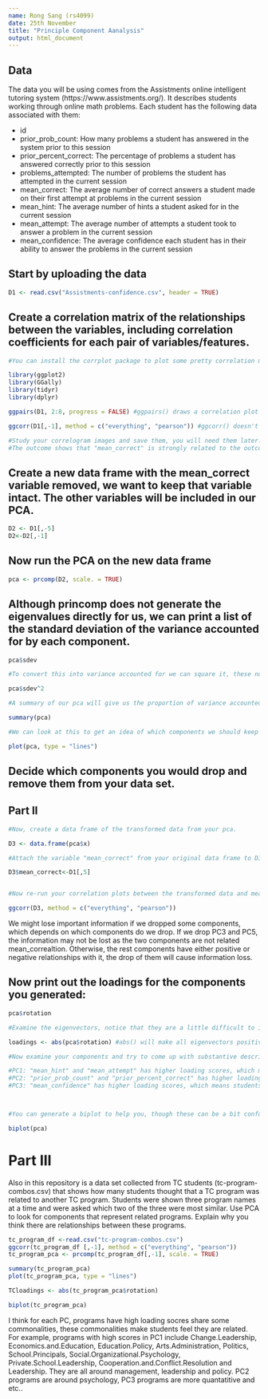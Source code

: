 ```yaml
---
name: Rong Sang (rs4099)
date: 25th November
title: "Principle Component Aanalysis"
output: html_document
---
```

## Data
The data you will be using comes from the Assistments online intelligent tutoring system (https://www.assistments.org/). It describes students working through online math problems. Each student has the following data associated with them:

- id
- prior_prob_count: How many problems a student has answered in the system prior to this session
- prior_percent_correct: The percentage of problems a student has answered correctly prior to this session
- problems_attempted: The number of problems the student has attempted in the current session
- mean_correct: The average number of correct answers a student made on their first attempt at problems in the current session
- mean_hint: The average number of hints a student asked for in the current session
- mean_attempt: The average number of attempts a student took to answer a problem in the current session
- mean_confidence: The average confidence each student has in their ability to answer the problems in the current session

## Start by uploading the data
```r
D1 <- read.csv("Assistments-confidence.csv", header = TRUE)

```

## Create a correlation matrix of the relationships between the variables, including correlation coefficients for each pair of variables/features.

```r
#You can install the corrplot package to plot some pretty correlation matrices (sometimes called correlograms)

library(ggplot2)
library(GGally)
library(tidyr)
library(dplyr)

ggpairs(D1, 2:8, progress = FALSE) #ggpairs() draws a correlation plot between all the columns you identify by number (second option, you don't need the first column as it is the student ID) and progress = FALSE stops a progress bar appearing as it renders your plot

ggcorr(D1[,-1], method = c("everything", "pearson")) #ggcorr() doesn't have an explicit option to choose variables so we need to use matrix notation to drop the id variable. We then need to choose a "method" which determines how to treat missing values (here we choose to keep everything, and then which kind of correlation calculation to use, here we are using Pearson correlation, the other options are "kendall" or "spearman")

#Study your correlogram images and save them, you will need them later. Take note of what is strongly related to the outcome variable of interest, mean_correct.
#The outcome shows that "mean_correct" is strongly related to the outcome "prior percent correct".
```

## Create a new data frame with the mean_correct variable removed, we want to keep that variable intact. The other variables will be included in our PCA.

```r
D2 <- D1[,-5]
D2<-D2[,-1]

```

## Now run the PCA on the new data frame

```r
pca <- prcomp(D2, scale. = TRUE)
```

## Although princomp does not generate the eigenvalues directly for us, we can print a list of the standard deviation of the variance accounted for by each component.

```r
pca$sdev

#To convert this into variance accounted for we can square it, these numbers are proportional to the eigenvalue

pca$sdev^2

#A summary of our pca will give us the proportion of variance accounted for by each component

summary(pca)

#We can look at this to get an idea of which components we should keep and which we should drop

plot(pca, type = "lines")
```

## Decide which components you would drop and remove them from your data set.

## Part II

```r
#Now, create a data frame of the transformed data from your pca.

D3 <- data.frame(pca$x)

#Attach the variable "mean_correct" from your original data frame to D3.

D3$mean_correct<-D1[,5]


#Now re-run your correlation plots between the transformed data and mean_correct. If you had dropped some components would you have lost important information about mean_correct?

ggcorr(D3, method = c("everything", "pearson")) 

```
We might lose important information if we dropped some components, which depends on which components do we drop. If we drop PC3 and PC5, the information may not be lost as the two components are not related mean_correaltion. Otherwise, the rest components have either positive or negative relationships with it, the drop of them will cause information loss.


## Now print out the loadings for the components you generated:

```r
pca$rotation

#Examine the eigenvectors, notice that they are a little difficult to interpret. It is much easier to make sense of them if we make them proportional within each component

loadings <- abs(pca$rotation) #abs() will make all eigenvectors positive

#Now examine your components and try to come up with substantive descriptions of what some might represent?

#PC1: "mean_hint" and "mean_attempt" has higher loading scores, which means students' efforts to try to get things right.
#PC2: "prior_prob_count" and "prior_percent_correct" has higher loading scores, which means students' accumulated efforts and level of difficulties for individual students.
#PC3: "mean_confidence" has higher loading scores, which means students' recognition to their confidence level



#You can generate a biplot to help you, though these can be a bit confusing. They plot the transformed data by the first two components. Therefore, the axes represent the direction of maximum variance accounted for. Then mapped onto this point cloud are the original directions of the variables, depicted as red arrows. It is supposed to provide a visualization of which variables "go together". Variables that possibly represent the same underlying construct point in the same direction.  

biplot(pca)


```
# Part III  
Also in this repository is a data set collected from TC students (tc-program-combos.csv) that shows how many students thought that a TC program was related to another TC program. Students were shown three program names at a time and were asked which two of the three were most similar. Use PCA to look for components that represent related programs. Explain why you think there are relationships between these programs.

```r
tc_program_df <-read.csv("tc-program-combos.csv")
ggcorr(tc_program_df [,-1], method = c("everything", "pearson"))
tc_program_pca <- prcomp(tc_program_df[,-1], scale. = TRUE)

summary(tc_program_pca)
plot(tc_program_pca, type = "lines")

TCloadings <- abs(tc_program_pca$rotation)

biplot(tc_program_pca)
```

I think for each PC, programs have high loading socres share some commonalities, these commonalities make students feel they are related. For example, programs with high scores in PC1 include Change.Leadership, Economics.and.Education, Education.Policy, Arts.Administration, Politics, School.Principals, Social.Organizational.Psychology, Private.School.Leadership, Cooperation.and.Conflict.Resolution and Leadership. They are all around management, leadership and policy. PC2 programs are around psychology, PC3 programs are more quantatitive and etc.. 


